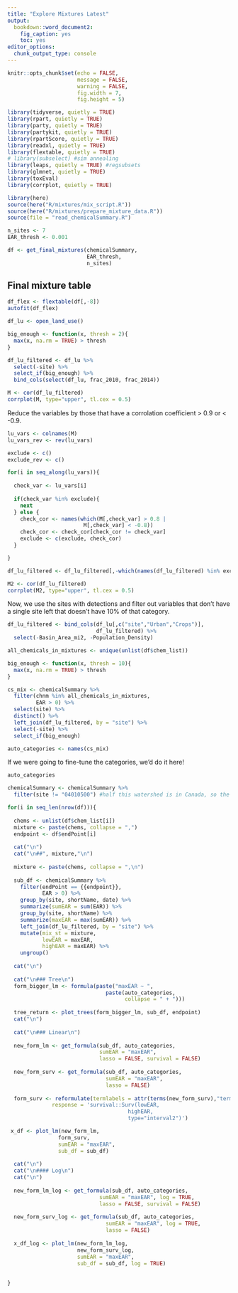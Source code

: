 ```yaml
---
title: "Explore Mixtures Latest"
output: 
  bookdown::word_document2:
    fig_caption: yes
    toc: yes
editor_options: 
  chunk_output_type: console
---
```


```r
knitr::opts_chunk$set(echo = FALSE,
                      message = FALSE,
                      warning = FALSE,
                      fig.width = 7,
                      fig.height = 5)

library(tidyverse, quietly = TRUE)
library(rpart, quietly = TRUE)
library(party, quietly = TRUE)
library(partykit, quietly = TRUE)
library(rpartScore, quietly = TRUE)
library(readxl, quietly = TRUE)
library(flextable, quietly = TRUE)
# library(subselect) #sim annealing
library(leaps, quietly = TRUE) #regsubsets
library(glmnet, quietly = TRUE)
library(toxEval)
library(corrplot, quietly = TRUE)

library(here)
source(here("R/mixtures/mix_script.R"))
source(here("R/mixtures/prepare_mixture_data.R"))
source(file = "read_chemicalSummary.R")

n_sites <- 7
EAR_thresh <- 0.001

df <- get_final_mixtures(chemicalSummary,
                         EAR_thresh,
                         n_sites)

```

## Final mixture table

```r
df_flex <- flextable(df[,-8])
autofit(df_flex)

```


```r
df_lu <- open_land_use()

```

```r

big_enough <- function(x, thresh = 2){
  max(x, na.rm = TRUE) > thresh
}

df_lu_filtered <- df_lu %>% 
  select(-site) %>% 
  select_if(big_enough) %>% 
  bind_cols(select(df_lu, frac_2010, frac_2014))

M <- cor(df_lu_filtered)
corrplot(M, type="upper", tl.cex = 0.5)
```

Reduce the variables by those that have a corrolation coefficient > 0.9 or < -0.9.

```r
lu_vars <- colnames(M)
lu_vars_rev <- rev(lu_vars)

exclude <- c()
exclude_rev <- c()

for(i in seq_along(lu_vars)){
  
  check_var <- lu_vars[i]
  
  if(check_var %in% exclude){
    next
  } else {
    check_cor <- names(which(M[,check_var] > 0.8 | 
                        M[,check_var] < -0.8))
    check_cor <- check_cor[check_cor != check_var]
    exclude <- c(exclude, check_cor)
  }

}

df_lu_filtered <- df_lu_filtered[,-which(names(df_lu_filtered) %in% exclude)]

M2 <- cor(df_lu_filtered)
corrplot(M2, type="upper", tl.cex = 0.5)
```

Now, we use the sites with detections and filter out variables that don't have a single site left that doesn't have 10% of that category.

```r

df_lu_filtered <- bind_cols(df_lu[,c("site","Urban","Crops")],
                            df_lu_filtered) %>% 
  select(-Basin_Area_mi2, -Population_Density)

all_chemicals_in_mixtures <- unique(unlist(df$chem_list))

big_enough <- function(x, thresh = 10){
  max(x, na.rm = TRUE) > thresh
}

cs_mix <- chemicalSummary %>% 
  filter(chnm %in% all_chemicals_in_mixtures,
         EAR > 0) %>% 
  select(site) %>% 
  distinct() %>% 
  left_join(df_lu_filtered, by = "site") %>% 
  select(-site) %>% 
  select_if(big_enough)

auto_categories <- names(cs_mix)

```

If we were going to fine-tune the categories, we'd do it here!

```r
auto_categories
```

```r

chemicalSummary <- chemicalSummary %>% 
  filter(site != "04010500") #half this watershed is in Canada, so the landuse stuff is/could be way off

for(i in seq_len(nrow(df))){
  
  chems <- unlist(df$chem_list[i])
  mixture <- paste(chems, collapse = ",")
  endpoint <- df$endPoint[i] 
  
  cat("\n")
  cat("\n##", mixture,"\n")
  
  mixture <- paste(chems, collapse = ",\n")
  
  sub_df <- chemicalSummary %>% 
    filter(endPoint == {{endpoint}},
           EAR > 0) %>% 
    group_by(site, shortName, date) %>% 
    summarize(sumEAR = sum(EAR)) %>% 
    group_by(site, shortName) %>% 
    summarize(maxEAR = max(sumEAR)) %>% 
    left_join(df_lu_filtered, by = "site") %>% 
    mutate(mix_st = mixture,
           lowEAR = maxEAR,
           highEAR = maxEAR) %>% 
    ungroup()
  
  cat("\n")
  
  cat("\n### Tree\n")
  form_bigger_lm <- formula(paste("maxEAR ~ ",
                               paste(auto_categories,
                                     collapse = " + ")))
  
  tree_return <- plot_trees(form_bigger_lm, sub_df, endpoint)
  cat("\n")
  
  cat("\n### Linear\n")
  
  new_form_lm <- get_formula(sub_df, auto_categories, 
                             sumEAR = "maxEAR",
                             lasso = FALSE, survival = FALSE)
  
  new_form_surv <- get_formula(sub_df, auto_categories, 
                               sumEAR = "maxEAR",
                               lasso = FALSE)
  
  form_surv <- reformulate(termlabels = attr(terms(new_form_surv),"term.labels"),
              response = 'survival::Surv(lowEAR,
                                      highEAR,
                                      type="interval2")')

 x_df <- plot_lm(new_form_lm, 
                form_surv, 
                sumEAR = "maxEAR",
                sub_df = sub_df)
  
  cat("\n")
  cat("\n#### Log\n")
  cat("\n")
  
  new_form_lm_log <- get_formula(sub_df, auto_categories, 
                             sumEAR = "maxEAR", log = TRUE,
                             lasso = FALSE, survival = FALSE)
  
  new_form_surv_log <- get_formula(sub_df, auto_categories, 
                               sumEAR = "maxEAR", log = TRUE,
                               lasso = FALSE)
  
  x_df_log <- plot_lm(new_form_lm_log, 
                      new_form_surv_log, 
                      sumEAR = "maxEAR",
                      sub_df = sub_df, log = TRUE)
  
  
}


```



